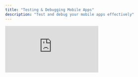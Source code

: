 ```yaml
---
title: "Testing & Debugging Mobile Apps"
description: "Test and debug your mobile apps effectively"
---
```


<div style={{position: 'relative', paddingBottom: '56.25%', height: 0}}>
  <iframe 
    src="https://www.loom.com/embed/b7a63722f74049fa95976de8a96c9acc?sid=6ba703ca-10b7-4cd0-8de3-195dbe5363a3" 
    frameBorder="0" 
    webkitAllowFullScreen 
    mozAllowFullScreen 
    allowFullScreen 
    style={{position: 'absolute', top: 0, left: 0, width: '100%', height: '100%'}}
  />
</div>

## Testing with ExpoGo

ExpoGo allows you to test your mobile app on real devices without building and installing separate app files. It's the fastest way to see your app running on iOS and Android devices.

![Test Phone](/images/testphone.png)

### How to Test

1. **Download ExpoGo** - Install the ExpoGo app from the App Store (iOS) or Google Play Store (Android)

2. **Find QR Code** - In your Anything project editor, look for the QR code displayed in the mobile preview area

3. **Scan and Test** - Open ExpoGo on your device and scan the QR code from the editor to load your app instantly

4. **Real-time Updates** - Any changes you make in the Anything builder will automatically update in ExpoGo, allowing you to test iterations in real-time

5. **Device Features** - Test camera, location, notifications, and other device capabilities directly through ExpoGo

<div style={{position: 'relative', paddingBottom: '56.25%', height: 0}}>
  <iframe
    src="https://www.loom.com/embed/4473d72290e24af3b11f4c22e148ae07?sid=29530ddc-7e9a-4711-b2de-9aa8c0d77756"
    frameBorder="0"
    webkitAllowFullScreen
    mozAllowFullScreen
    allowFullScreen
    style={{position: 'absolute', top: 0, left: 0, width: '100%', height: '100%'}}
  />
</div>

## Apple App Compliance Check

Before submitting your app to the App Store, ensure it meets Apple's guidelines and requirements with our automated tool.

1. **Download your project code** - [Learn how to export your code](/builder/export-code)

2. **Upload your project** - Head to [https://www.createanything.com/app-store](https://www.createanything.com/app-store) and upload your project zip file

3. **Review** - We will run a compliance check for you with detailed results


